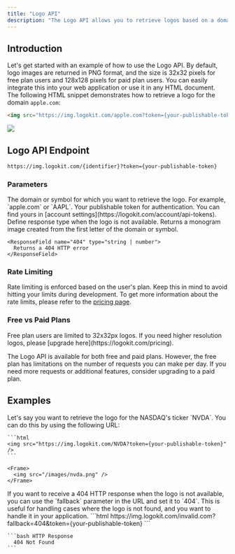 ```yaml
---
title: "Logo API"
description: "The Logo API allows you to retrieve logos based on a domain or stock exchange ticker, providing both high-quality images and fallback options when a logo is not available."
---
```


## Introduction

Let's get started with an example of how to use the Logo API. By default, logo images are returned in PNG format, and the size is 32x32 pixels for free plan users and 128x128 pixels for paid plan users. You can easily integrate this into your web application or use it in any HTML document.
The following HTML snippet demonstrates how to retrieve a logo for the domain `apple.com`:

```html
<img src="https://img.logokit.com/apple.com?token={your-publishable-token}" />
```

<Frame>
  <img src="/images/apple.png" />
</Frame>

## Logo API Endpoint

```bash Request
https://img.logokit.com/{identifier}?token={your-publishable-token}
```

### Parameters

<ResponseField name="identifier" type="string" required>
  The domain or symbol for which you want to retrieve the logo. For example,
  `apple.com` or `AAPL`.
</ResponseField>

<ResponseField name="token" type="string" required>
  Your publishable token for authentication. You can find yours in [account
  settings](https://logokit.com/account/api-tokens).
</ResponseField>

<ResponseField name="fallback" type="string" default="monogram">
  Define response type when the logo is not available.
  <Expandable title="values">
    <ResponseField name="monogram" type="string">
      Returns a monogram image created from the first letter of the domain or symbol.
    </ResponseField>

    <ResponseField name="404" type="string | number">
      Returns a 404 HTTP error
    </ResponseField>

  </Expandable>
</ResponseField>

### Rate Limiting

Rate limiting is enforced based on the user's plan. Keep this in mind to avoid hitting your limits during development. To get
more information about the rate limits, please refer to the [pricing page](https://logokit.com/pricing).

### Free vs Paid Plans

<Warning>
  Free plan users are limited to 32x32px logos. If you need higher resolution
  logos, please [upgrade here](https://logokit.com/pricing).
</Warning>

The Logo API is available for both free and paid plans. However, the free plan has limitations on the number of requests you can make per day. If you need more requests or additional features, consider upgrading to a paid plan.

## Examples

<AccordionGroup>
  <Accordion title="Retrieve logo for stock ticker">
    Let's say you want to retrieve the logo for the NASDAQ's ticker `NVDA`. You can
    do this by using the following URL:

    ```html
    <img src="https://img.logokit.com/NVDA?token={your-publishable-token}" />
    ```

    <Frame>
      <img src="/images/nvda.png" />
    </Frame>

  </Accordion>
  <Accordion title="Get 404 HTTP response for non-existent logo">
    If you want to receive a 404 HTTP response when the logo is not available, you can
    use the `fallback` parameter in the URL and set it to `404`. This is useful for
    handling cases where the logo is not found, and you want to handle it in your
    application.
    ```html
    https://img.logokit.com/invalid.com?fallback=404&token={your-publishable-token}
    ```
    
    ```bash HTTP Response
      404 Not Found
    ```
  </Accordion>
</AccordionGroup>
